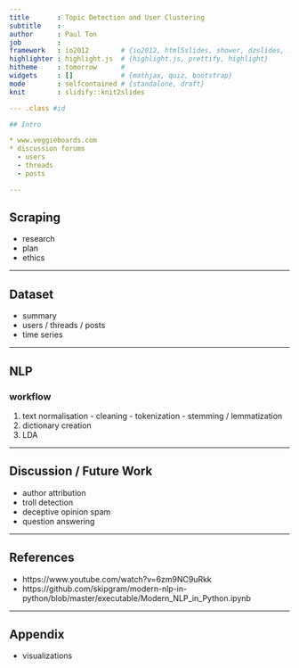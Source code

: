 ```yaml
---
title       : Topic Detection and User Clustering
subtitle    : 
author      : Paul Ton
job         : 
framework   : io2012        # {io2012, html5slides, shower, dzslides, ...}
highlighter : highlight.js  # {highlight.js, prettify, highlight}
hitheme     : tomorrow      # 
widgets     : []            # {mathjax, quiz, bootstrap}
mode        : selfcontained # {standalone, draft}
knit        : slidify::knit2slides

--- .class #id 

## Intro

* www.veggieboards.com
* discussion forums
  - users
  - threads
  - posts

---
```


## Scraping

* research
* plan
* ethics

---

## Dataset

* summary
* users / threads / posts
* time series

---

## NLP

### workflow
  1. text normalisation
    - cleaning
    - tokenization
    - stemming / lemmatization
  2. dictionary creation
  3. LDA

---

## Discussion / Future Work

* author attribution
* troll detection 
* deceptive opinion spam
* question answering

---

## References

* https://www.youtube.com/watch?v=6zm9NC9uRkk
* https://github.com/skipgram/modern-nlp-in-python/blob/master/executable/Modern_NLP_in_Python.ipynb

---

## Appendix

* visualizations